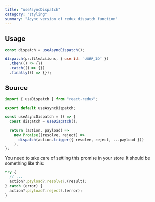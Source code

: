 ```yaml
---
title: "useAsyncDispatch"
category: "styling"
summary: "Async version of redux dispatch function"
---
```


## Usage

```javascript
const dispatch = useAsyncDispatch();

dispatch(profileActions, { userId: "USER_ID" })
  .then(() => {})
  .catch(() => {})
  .finally(() => {});
```

## Source

```typescript
import { useDispatch } from "react-redux";

export default useAsyncDispatch;

const useAsyncDispatch = () => {
  const dispatch = useDispatch();

  return (action, payload) =>
    new Promise((resolve, reject) =>
      dispatch(action.trigger({ resolve, reject, ...payload }))
    );
};
```

You need to take care of settling this promise in your store.
It should be something like this:

```typescript
try {
  // ...
  action?.payload?.resolve?.(result);
} catch (error) {
  action?.payload?.reject?.(error);
}
```
